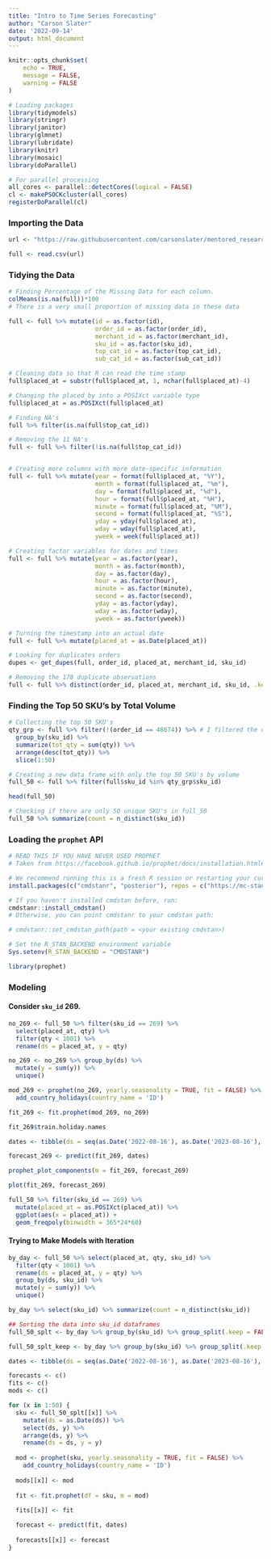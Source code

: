 ```yaml
---
title: "Intro to Time Series Forecasting"
author: "Carson Slater"
date: '2022-09-14'
output: html_document
---
```


```r
knitr::opts_chunk$set(
	echo = TRUE,
	message = FALSE,
	warning = FALSE
)
```
```r
# Loading packages
library(tidymodels)
library(stringr)
library(janitor)
library(glmnet)
library(lubridate)
library(knitr)
library(mosaic)
library(doParallel)
```

```r
# For parallel processing
all_cores <- parallel::detectCores(logical = FALSE)
cl <- makePSOCKcluster(all_cores)
registerDoParallel(cl)
```


### Importing the Data
```r
url <- "https://raw.githubusercontent.com/carsonslater/mentored_research2022/Main/new_baskets_full.csv"

full <- read.csv(url)
```

### Tidying the Data
```r
# Finding Percentage of the Missing Data for each column.
colMeans(is.na(full))*100
# There is a very small proportion of missing data in these data 

full <- full %>% mutate(id = as.factor(id), 
                        order_id = as.factor(order_id), 
                        merchant_id = as.factor(merchant_id), 
                        sku_id = as.factor(sku_id), 
                        top_cat_id = as.factor(top_cat_id), 
                        sub_cat_id = as.factor(sub_cat_id))

# Cleaning data so that R can read the time stamp
full$placed_at = substr(full$placed_at, 1, nchar(full$placed_at)-4)

# Changing the placed_by into a POSIXct variable type
full$placed_at = as.POSIXct(full$placed_at)

# Finding NA's
full %>% filter(is.na(full$top_cat_id))

# Removing the 11 NA's
full <- full %>% filter(!is.na(full$top_cat_id))


# Creating more columns with more date-specific information
full <- full %>% mutate(year = format(full$placed_at, "%Y"),
                        month = format(full$placed_at, "%m"),
                        day = format(full$placed_at, "%d"),
                        hour = format(full$placed_at, "%H"),
                        minute = format(full$placed_at, "%M"),
                        second = format(full$placed_at, "%S"),
                        yday = yday(full$placed_at),
                        wday = wday(full$placed_at),
                        yweek = week(full$placed_at))

# Creating factor variables for dates and times
full <- full %>% mutate(year = as.factor(year),
                        month = as.factor(month),
                        day = as.factor(day),
                        hour = as.factor(hour),
                        minute = as.factor(minute),
                        second = as.factor(second),
                        yday = as.factor(yday),
                        wday = as.factor(wday),
                        yweek = as.factor(yweek))

# Turning the timestamp into an actual date
full <- full %>% mutate(placed_at = as.Date(placed_at))

# Looking for duplicates orders
dupes <- get_dupes(full, order_id, placed_at, merchant_id, sku_id)

# Removing the 178 duplicate observations
full <- full %>% distinct(order_id, placed_at, merchant_id, sku_id, .keep_all = TRUE)
```

### Finding the Top 50 SKU's by Total Volume
```r
# Collecting the top 50 SKU's
qty_grp <- full %>% filter(!(order_id == 48674)) %>% # I filtered the outlier order
  group_by(sku_id) %>% 
  summarize(tot_qty = sum(qty)) %>% 
  arrange(desc(tot_qty)) %>% 
  slice(1:50)

# Creating a new data frame with only the top 50 SKU's by volume
full_50 <- full %>% filter(full$sku_id %in% qty_grp$sku_id)

head(full_50)

# Checking if there are only 50 unique SKU's in full_50
full_50 %>% summarize(count = n_distinct(sku_id))
```

### Loading the `prophet` API
```r
# READ THIS IF YOU HAVE NEVER USED PROPHET
# Taken from https://facebook.github.io/prophet/docs/installation.html#r

# We recommend running this is a fresh R session or restarting your current session
install.packages(c("cmdstanr", "posterior"), repos = c("https://mc-stan.org/r-packages/", getOption("repos")))

# If you haven't installed cmdstan before, run:
cmdstanr::install_cmdstan()
# Otherwise, you can point cmdstanr to your cmdstan path:

# cmdstanr::set_cmdstan_path(path = <your existing cmdstan>)

# Set the R_STAN_BACKEND environment variable
Sys.setenv(R_STAN_BACKEND = "CMDSTANR")
```
```r
library(prophet)
```

### Modeling

#### Consider `sku_id` 269.
```r
no_269 <- full_50 %>% filter(sku_id == 269) %>% 
  select(placed_at, qty) %>% 
  filter(qty < 1001) %>% 
  rename(ds = placed_at, y = qty)

no_269 <- no_269 %>% group_by(ds) %>% 
  mutate(y = sum(y)) %>% 
  unique()

mod_269 <- prophet(no_269, yearly.seasonality = TRUE, fit = FALSE) %>% 
  add_country_holidays(country_name = 'ID')

fit_269 <- fit.prophet(mod_269, no_269)

fit_269$train.holiday.names

dates <- tibble(ds = seq(as.Date('2022-08-16'), as.Date('2023-08-16'), by = 'days'), y = rep(NA, 366))

forecast_269 <- predict(fit_269, dates)

prophet_plot_components(m = fit_269, forecast_269)

plot(fit_269, forecast_269)
```

```r
full_50 %>% filter(sku_id == 269) %>% 
  mutate(placed_at = as.POSIXct(placed_at)) %>% 
  ggplot(aes(x = placed_at)) +
  geom_freqpoly(binwidth = 365*24*60)
```

#### Trying to Make Models with Iteration
```r
by_day <- full_50 %>% select(placed_at, qty, sku_id) %>% 
  filter(qty < 1001) %>% 
  rename(ds = placed_at, y = qty) %>% 
  group_by(ds, sku_id) %>% 
  mutate(y = sum(y)) %>% 
  unique()

by_day %>% select(sku_id) %>% summarize(count = n_distinct(sku_id))

## Sorting the data into sku_id dataframes
full_50_splt <- by_day %>% group_by(sku_id) %>% group_split(.keep = FALSE)

full_50_splt_keep <- by_day %>% group_by(sku_id) %>% group_split(.keep = TRUE)
```

```r
dates <- tibble(ds = seq(as.Date('2022-08-16'), as.Date('2023-08-16'), by = 'days'), y = rep(NA, 366))

forecasts <- c()
fits <- c()
mods <- c()

for (x in 1:50) {
  sku <- full_50_splt[[x]] %>% 
    mutate(ds = as.Date(ds)) %>% 
    select(ds, y) %>% 
    arrange(ds, y) %>% 
    rename(ds = ds, y = y)
  
  mod <- prophet(sku, yearly.seasonality = TRUE, fit = FALSE) %>% 
    add_country_holidays(country_name = 'ID')
  
  mods[[x]] <- mod
  
  fit <- fit.prophet(df = sku, m = mod)
  
  fits[[x]] <- fit

  forecast <- predict(fit, dates)
  
  forecasts[[x]] <- forecast
}
```

